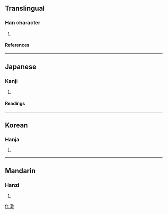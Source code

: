 ==Translingual==
===Han character===
{{Han char|rn=85|rad=水|as=12|sn=15|four=3814<sub>0</sub>|canj=水卜木大 (EYDK)}}
# {{defn|Han|sort=水12}}
====References====
{{Han ref|kx=0649.180|dkj=18249|dj=1059.120|hdz=31746.040|uh=6F61|ud=28513|bh=E654|bd=58964}}

----
==Japanese==
===Kanji===
{{ja-kanji|grade=|rs=水12}}
# {{defn|Japanese}} 
====Readings====
{{ja-readings|on=[[とん]] (ton), [[どん]] (don)|kun=[[おおみず]] (oomizu)}}

----
==Korean==
===Hanja===
{{ko-hanja|hangeul=돈|eumhun=|rv=don|mr=ton|y=ton}}
# {{defn|Korean}}

----
==Mandarin==
===Hanzi===
{{cmn-hanzi|pin=[[dùn]] (dun4), [[guāng]] (guang1), [[huǎng]] (huang3), [[huàng]] (huang4)|wg=tun<sup>4</sup>, kuang<sup>1</sup>, huang<sup>3</sup>, huang<sup>4</sup>}}
# {{defn|Mandarin}}

[[fr:潡]]